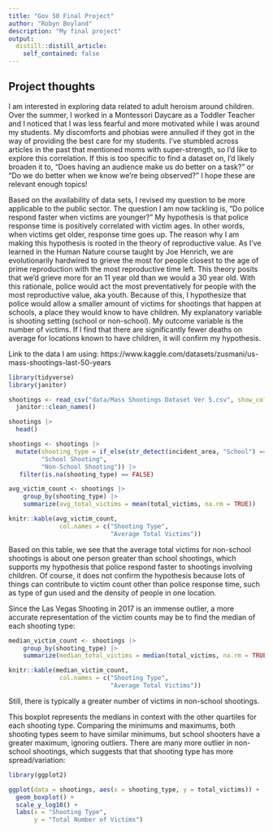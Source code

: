 ```yaml
---
title: "Gov 50 Final Project"
author: "Robyn Boyland"
description: "My final project"
output:
  distill::distill_article:
    self_contained: false
---
```




## Project thoughts

I am interested in exploring data related to adult heroism around children. Over the summer, I worked in a Montessori Daycare as a Toddler Teacher and I noticed that I was less fearful and more motivated while I was around my students. My discomforts and phobias were annulled if they got in the way of providing the best care for my students. I've stumbled across articles in the past that mentioned moms with super-strength, so I'd like to explore this correlation. If this is too specific to find a dataset on, I'd likely broaden it to, "Does having an audience make us do better on a task?" or "Do we do better when we know we're being observed?" I hope these are relevant enough topics!

Based on the availability of data sets, I revised my question to be more applicable to the public sector. The question I am now tackling is, “Do police respond faster when victims are younger?” My hypothesis is that police response time is positively correlated with victim ages. In other words, when victims get older, response time goes up. The reason why I am making this hypothesis is rooted in the theory of reproductive value. As I've learned in the Human Nature course taught by Joe Henrich, we are evolutionarily hardwired to grieve the most for people closest to the age of prime reproduction with the most reproductive time left. This theory posits that we'd grieve more for an 11 year old than we would a 30 year old. With this rationale, police would act the most preventatively for people with the most reproductive value, aka youth. Because of this, I hypothesize that police would allow a smaller amount of victims for shootings that happen at schools, a place they would know to have children. My explanatory variable is shooting setting (school or non-school). My outcome variable is the number of victims. If I find that there are significantly  fewer deaths on average for locations known to have children, it will confirm my hypothesis.

Link to the data I am using: https://www.kaggle.com/datasets/zusmani/us-mass-shootings-last-50-years

```r
library(tidyverse)
library(janitor)

shootings <- read_csv("data/Mass Shootings Dataset Ver 5.csv", show_col_types = FALSE) |>
  janitor::clean_names()

shootings |>
  head()
```


```r

shootings <- shootings |> 
  mutate(shooting_type = if_else(str_detect(incident_area, "School") == TRUE,
         "School Shooting",
         "Non-School Shooting")) |>
   filter(is.na(shooting_type) == FALSE)

avg_victim_count <- shootings |>
    group_by(shooting_type) |>
    summarize(avg_total_victims = mean(total_victims, na.rm = TRUE))

knitr::kable(avg_victim_count,
              col.names = c("Shooting Type",
                            "Average Total Victims"))

```
Based on this table, we see that the average total victims for non-school shootings is about one person greater than school shootings, which supports my hypothesis that police respond faster to shootings involving children. Of course, it does not confirm the hypothesis because lots of things can contribute to victim count other than police response time, such as type of gun used and the density of people in one location. 



Since the Las Vegas Shooting in 2017 is an immense outlier, a more accurate representation of the victim counts may be to find the median of each shooting type:
```r
median_victim_count <- shootings |>
    group_by(shooting_type) |>
    summarize(median_total_victims = median(total_victims, na.rm = TRUE))

knitr::kable(median_victim_count,
              col.names = c("Shooting Type",
                            "Average Total Victims"))
```
Still, there is typically a greater number of victims in non-school shootings.


This boxplot represents the medians in context with the other quartiles for each shooting type. Comparing the minimums and maximums, both shooting types seem to have similar minimums, but school shooters have a greater maximum, ignoring outliers. There are many more outlier in non-school shootings, which suggests that that shooting type has more spread/variation:
```r
library(ggplot2)

ggplot(data = shootings, aes(x = shooting_type, y = total_victims)) +
  geom_boxplot() +
  scale_y_log10() +
  labs(x = "Shooting Type",
       y = "Total Number of Victims")

```

